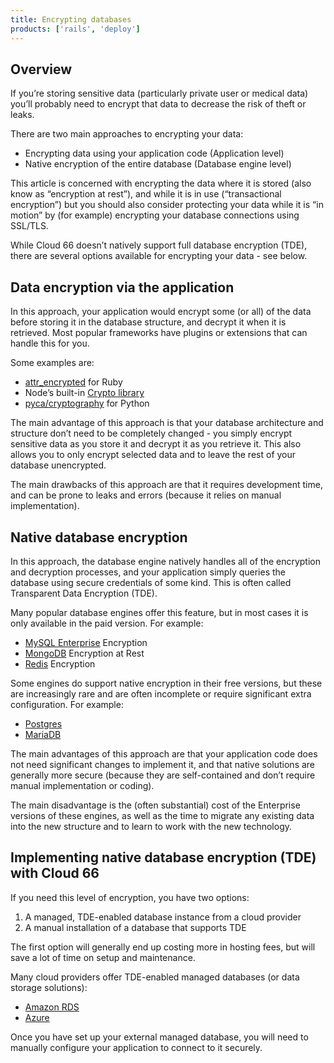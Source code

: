 ```yaml
---
title: Encrypting databases
products: ['rails', 'deploy']
---
```


## Overview 

If you’re storing sensitive data (particularly private user or medical data) you’ll probably need to encrypt that data to decrease the risk of theft or leaks. 

There are two main approaches to encrypting your data:

- Encrypting data using your application code (Application level)
- Native encryption of the entire database (Database engine level)

This article is concerned with encrypting the data where it is stored (also know as “encryption at rest”), and while it is in use (“transactional encryption”) but you should also consider protecting your data while it is “in motion” by (for example) encrypting your database connections using SSL/TLS. 

<Callout type="info" title="Encryption support">
While Cloud 66 doesn’t natively support full database encryption (TDE), there are several options available for encrypting your data - see below.
</Callout>

## Data encryption via the application

In this approach, your application would encrypt some (or all) of the data before storing it in the database structure, and decrypt it when it is retrieved. Most popular frameworks have plugins or extensions that can handle this for you.

Some examples are:

- [attr\_encrypted](https://github.com/attr-encrypted/attr_encrypted) for Ruby
- Node’s built-in [Crypto library](https://nodejs.org/api/crypto/)
- [pyca/cryptography](https://cryptography.io/en/latest/) for Python

The main advantage of this approach is that your database architecture and structure don’t need to be completely changed - you simply encrypt sensitive data as you store it and decrypt it as you retrieve it. This also allows you to only encrypt selected data and to leave the rest of your database unencrypted. 

The main drawbacks of this approach are that it requires development time, and can be prone to leaks and errors (because it relies on manual implementation). 

## Native database encryption

In this approach, the database engine natively handles all of the encryption and decryption processes, and your application simply queries the database using secure credentials of some kind. This is often called Transparent Data Encryption (TDE).

Many popular database engines offer this feature, but in most cases it is only available in the paid version. For example:

- [MySQL Enterprise](https://www.mysql.com/products/enterprise/encryption/) Encryption
- [MongoDB](https://docs.mongodb.com/manual/core/security-encryption-at-rest/) Encryption at Rest
- [Redis](https://redislabs.com/blog/securing-redis-with-redis-enterprise-for-compliance-requirements/) Encryption

Some engines do support native encryption in their free versions, but these are increasingly rare and are often incomplete or require significant extra configuration. For example:

- [Postgres](https://www.postgresql.org/docs/10/encryption-options/)
- [MariaDB](https://mariadb.com/kb/en/library/data-at-rest-encryption-overview/)

The main advantages of this approach are that your application code does not need significant changes to implement it, and that native solutions are generally more secure (because they are self-contained and don’t require manual implementation or coding). 

The main disadvantage is the (often substantial) cost of the Enterprise versions of these engines, as well as the time to migrate any existing data into the new structure and to learn to work with the new technology.

## Implementing native database encryption (TDE) with Cloud 66

If you need this level of encryption, you have two options:

1. A managed, TDE-enabled database instance from a cloud provider 
2. A manual installation of a database that supports TDE

The first option will generally end up costing more in hosting fees, but will save a lot of time on setup and maintenance. 

Many cloud providers offer TDE-enabled managed databases (or data storage solutions):

- [Amazon RDS](https://aws.amazon.com/rds/)
- [Azure](https://docs.microsoft.com/en-us/azure/storage/common/storage-service-encryption)

Once you have set up your external managed database, you will need to manually configure your application to connect to it securely.
